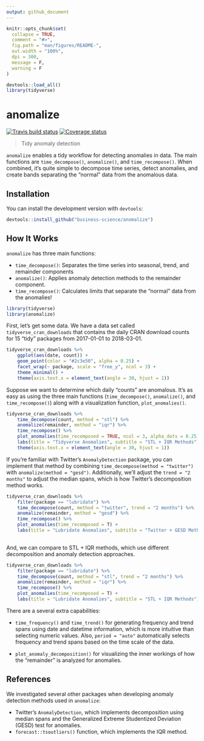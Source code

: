 ```yaml
---
output: github_document
---
```


<!-- README.md is generated from README.Rmd. Please edit that file -->

```r
knitr::opts_chunk$set(
  collapse = TRUE,
  comment = "#>",
  fig.path = "man/figures/README-",
  out.width = "100%",
  dpi = 300,
  message = F,
  warning = F
)

devtools::load_all()
library(tidyverse)
```


# anomalize

[![Travis build status](https://travis-ci.org/business-science/anomalize.svg?branch=master)](https://travis-ci.org/business-science/anomalize)
[![Coverage status](https://codecov.io/gh/business-science/anomalize/branch/master/graph/badge.svg)](https://codecov.io/github/business-science/anomalize?branch=master)


> Tidy anomaly detection

`anomalize` enables a tidy workflow for detecting anomalies in data. The main functions are `time_decompose()`, `anomalize()`, and `time_recompose()`. When combined, it's quite simple to decompose time series, detect anomalies, and create bands separating the "normal" data from the anomalous data.

<!-- ## Benefits -->

<!-- With `anomalize` you can: -->

<!-- - Perform anomaly detection on grouped data -->
<!-- - Get bands that separates the "normal" data from the anomalies! -->
<!-- - Implement the best decomposition techniques including Seasonal Decomposition (STL), Twitter AnomalyDetection, and Multiplicative Decomposition -->
<!-- - Use two outlier detection methods including IQR (fast and reliable) and GESD (best performance) -->
<!-- - Visualize:  -->
<!--     - Time series decomposition on a single time series, which is useful for seeing the affects of the parameters -->
<!--     - Anomaly detection on many time series (grouped in one data frame) -->

<!-- Let's check `anomalize` out! -->

## Installation

<!-- You can install the released version of anomalize from [CRAN](https://CRAN.R-project.org) with: -->

You can install the development version with `devtools`:

``` r
devtools::install_github("business-science/anomalize")
```

## How It Works

`anomalize` has three main functions:

- `time_decompose()`: Separates the time series into seasonal, trend, and remainder components
- `anomalize()`: Applies anomaly detection methods to the remainder component.
- `time_recompose()`: Calculates limits that separate the "normal" data from the anomalies!

```r
library(tidyverse)
library(anomalize)
```


First, let's get some data. We have a data set called `tidyverse_cran_downloads` that contains the daily CRAN download counts for 15 "tidy" packages from 2017-01-01 to 2018-03-01.

```r
tidyverse_cran_downloads %>%
    ggplot(aes(date, count)) +
    geom_point(color = "#2c3e50", alpha = 0.25) +
    facet_wrap(~ package, scale = "free_y", ncol = 3) +
    theme_minimal() +
    theme(axis.text.x = element_text(angle = 30, hjust = 1))
```

Suppose we want to determine which daily "counts" are anomalous. It's as easy as using the three main functions (`time_decompose()`, `anomalize()`, and `time_recompose()`) along with a visualization function, `plot_anomalies()`.

```r
tidyverse_cran_downloads %>%
    time_decompose(count, method = "stl") %>%
    anomalize(remainder, method = "iqr") %>%
    time_recompose() %>%
    plot_anomalies(time_recomposed = TRUE, ncol = 3, alpha_dots = 0.25) +
    labs(title = "Tidyverse Anomalies", subtitle = "STL + IQR Methods") +
    theme(axis.text.x = element_text(angle = 30, hjust = 1))
```

If you're familiar with Twitter's `AnomalyDetection` package, you can implement that method by combining `time_decompose(method = "twitter")` with `anomalize(method = "gesd")`. Additionally, we'll adjust the `trend = "2 months"` to adjust the median spans, which is how Twitter's decomposition method works.

```r
tidyverse_cran_downloads %>%
    filter(package == "lubridate") %>%
    time_decompose(count, method = "twitter", trend = "2 months") %>%
    anomalize(remainder, method = "gesd") %>%
    time_recompose() %>%
    plot_anomalies(time_recomposed = T) +
    labs(title = "Lubridate Anomalies", subtitle = "Twitter + GESD Methods")
    
```

And, we can compare to STL + IQR methods, which use different decomposition and anomaly detection approaches.

```r
tidyverse_cran_downloads %>%
    filter(package == "lubridate") %>%
    time_decompose(count, method = "stl", trend = "2 months") %>%
    anomalize(remainder, method = "iqr") %>%
    time_recompose() %>%
    plot_anomalies(time_recomposed = T) +
    labs(title = "Lubridate Anomalies", subtitle = "STL + IQR Methods")
```

There are a several extra capabilities:

- `time_frequency()` and `time_trend()` for generating frequency and trend spans using date and datetime information, which is more intuitive than selecting numeric values. Also, `period = "auto"` automatically selects frequency and trend spans based on the time scale of the data.

- `plot_anomaly_decomposition()` for visualizing the inner workings of how the "remainder" is analyzed for anomalies. 

## References

We investigated several other packages when developing anomaly detection methods used in `anomalize`:

- Twitter's `AnomalyDetection`, which implements decomposition using median spans and the Generalized Extreme Studentized Deviation (GESD) test for anomalies.
- `forecast::tsoutliers()` function, which implements the IQR method. 
